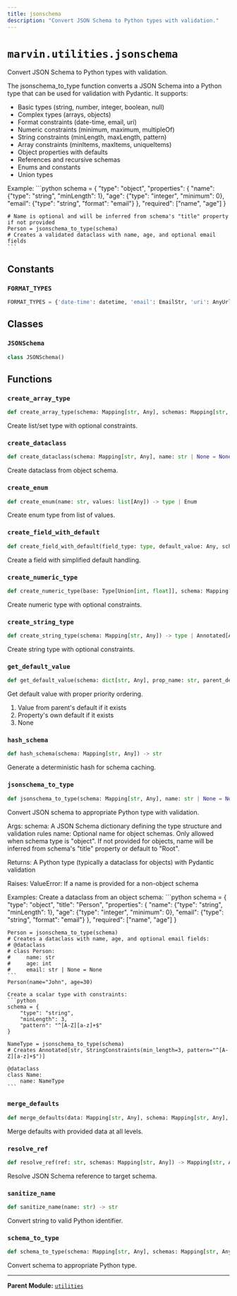 ```yaml
---
title: jsonschema
description: "Convert JSON Schema to Python types with validation."
---
```


# `marvin.utilities.jsonschema`
Convert JSON Schema to Python types with validation.

The jsonschema_to_type function converts a JSON Schema into a Python type that can be used
for validation with Pydantic. It supports:

- Basic types (string, number, integer, boolean, null)
- Complex types (arrays, objects)
- Format constraints (date-time, email, uri)
- Numeric constraints (minimum, maximum, multipleOf)
- String constraints (minLength, maxLength, pattern)
- Array constraints (minItems, maxItems, uniqueItems)
- Object properties with defaults
- References and recursive schemas
- Enums and constants
- Union types

Example:
    ```python
    schema = {
        "type": "object",
        "properties": {
            "name": {"type": "string", "minLength": 1},
            "age": {"type": "integer", "minimum": 0},
            "email": {"type": "string", "format": "email"}
        },
        "required": ["name", "age"]
    }

    # Name is optional and will be inferred from schema's "title" property if not provided
    Person = jsonschema_to_type(schema)
    # Creates a validated dataclass with name, age, and optional email fields
    ```

## Constants

### `FORMAT_TYPES`
```python
FORMAT_TYPES = {'date-time': datetime, 'email': EmailStr, 'uri': AnyUrl, 'json': Json}
```

## Classes

### `JSONSchema`
```python
class JSONSchema()
```

## Functions

### `create_array_type`
```python
def create_array_type(schema: Mapping[str, Any], schemas: Mapping[str, Any]) -> type | Annotated[Any, ...]
```
Create list/set type with optional constraints.

### `create_dataclass`
```python
def create_dataclass(schema: Mapping[str, Any], name: str | None = None, schemas: Mapping[str, Any] | None = None) -> type
```
Create dataclass from object schema.

### `create_enum`
```python
def create_enum(name: str, values: list[Any]) -> type | Enum
```
Create enum type from list of values.

### `create_field_with_default`
```python
def create_field_with_default(field_type: type, default_value: Any, schema: dict[str, Any]) -> Any
```
Create a field with simplified default handling.

### `create_numeric_type`
```python
def create_numeric_type(base: Type[Union[int, float]], schema: Mapping[str, Any]) -> type | Annotated[Any, ...]
```
Create numeric type with optional constraints.

### `create_string_type`
```python
def create_string_type(schema: Mapping[str, Any]) -> type | Annotated[Any, ...]
```
Create string type with optional constraints.

### `get_default_value`
```python
def get_default_value(schema: dict[str, Any], prop_name: str, parent_default: dict[str, Any] | None = None) -> Any
```
Get default value with proper priority ordering.
1. Value from parent's default if it exists
2. Property's own default if it exists
3. None

### `hash_schema`
```python
def hash_schema(schema: Mapping[str, Any]) -> str
```
Generate a deterministic hash for schema caching.

### `jsonschema_to_type`
```python
def jsonschema_to_type(schema: Mapping[str, Any], name: str | None = None) -> type
```
Convert JSON schema to appropriate Python type with validation.

Args:
    schema: A JSON Schema dictionary defining the type structure and validation rules
    name: Optional name for object schemas. Only allowed when schema type is "object".
        If not provided for objects, name will be inferred from schema's "title"
        property or default to "Root".

Returns:
    A Python type (typically a dataclass for objects) with Pydantic validation

Raises:
    ValueError: If a name is provided for a non-object schema

Examples:
    Create a dataclass from an object schema:
    ```python
    schema = {
        "type": "object",
        "title": "Person",
        "properties": {
            "name": {"type": "string", "minLength": 1},
            "age": {"type": "integer", "minimum": 0},
            "email": {"type": "string", "format": "email"}
        },
        "required": ["name", "age"]
    }

    Person = jsonschema_to_type(schema)
    # Creates a dataclass with name, age, and optional email fields:
    # @dataclass
    # class Person:
    #     name: str
    #     age: int
    #     email: str | None = None
    ```
    Person(name="John", age=30)

    Create a scalar type with constraints:
    ```python
    schema = {
        "type": "string",
        "minLength": 3,
        "pattern": "^[A-Z][a-z]+$"
    }

    NameType = jsonschema_to_type(schema)
    # Creates Annotated[str, StringConstraints(min_length=3, pattern="^[A-Z][a-z]+$")]

    @dataclass
    class Name:
        name: NameType
    ```

### `merge_defaults`
```python
def merge_defaults(data: Mapping[str, Any], schema: Mapping[str, Any], parent_default: Mapping[str, Any] | None = None) -> dict[str, Any]
```
Merge defaults with provided data at all levels.

### `resolve_ref`
```python
def resolve_ref(ref: str, schemas: Mapping[str, Any]) -> Mapping[str, Any]
```
Resolve JSON Schema reference to target schema.

### `sanitize_name`
```python
def sanitize_name(name: str) -> str
```
Convert string to valid Python identifier.

### `schema_to_type`
```python
def schema_to_type(schema: Mapping[str, Any], schemas: Mapping[str, Any]) -> type
```
Convert schema to appropriate Python type.

---

**Parent Module:** [`utilities`](marvin-utilities)
